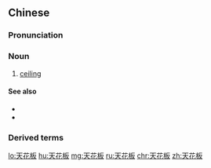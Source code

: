 ==Chinese==
{{zh-forms}}

===Pronunciation===
{{zh-pron
|m=tiānhuābǎn
|c=tin1 faa1 baan2
|h=pfs=thiên-fâ-pán
|mn=thian-hoa-pán
|cat=n
}}

===Noun===
{{zh-noun}}

# [[ceiling]]
#: {{zh-x|天花板 上 掛 著[着]{zhe} 一 盞 名貴 的 吊燈。|A precious chandelier hung from the '''ceiling'''.}}

====See also====
* {{zh-l|地板}}
* {{zh-l|屋頂}}

===Derived terms===
{{zh-der|玻璃天花板}}

[[lo:天花板]]
[[hu:天花板]]
[[mg:天花板]]
[[ru:天花板]]
[[chr:天花板]]
[[zh:天花板]]